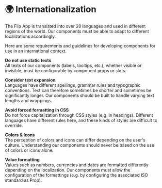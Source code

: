 
<Meta title="Requirements/Internationalization" />

# 🌍 Internationalization

The Flip App is translated into over 20 languages and used in different regions
of the world. Our components must be able to adapt to different localizations
accordingly.

Here are some requirements and guidelines for developing components for use in
an international context.

**Do not use static texts** <br/> All texts of our components (labels, tooltips,
etc.), whether visible or invisible, must be configurable by component props or
slots.

**Consider text expansion** <br/> Languages have different spellings, grammar
rules and typographic conventions. Text can therefore sometimes be shorter and
sometimes be significantly longer. Our components should be built to handle
varying text lengths and wrappings.

**Avoid forced formatting in CSS** <br/> Do not force capitalization through CSS
styles (e.g. in headings). Different languages have different rules here, and
these kinds of styles are difficult to override.

**Colors & Icons** <br/> The perception of colors and icons can differ depending
on the user's culture. Understanding our components should never be based on the
use of colors or icons alone.

**Value formatting**<br /> Values such as numbers, currencies and dates are
formatted differently depending on the localization. Our components must allow
the configuration of the formattings (e.g. by configuring the associated ISO
standard as Prop).
